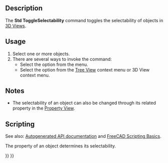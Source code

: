 <languages/>
<translate>

<!--T:1-->
{{Docnav
|[[Std_HideObjects|HideObjects]]
|[[Std_ToggleNavigation|ToggleNavigation]]
|[[Std_View_Menu|Std View Menu]]
|IconL=Std_HideObjects.svg
|IconR=Std_ToggleNavigation.svg
|IconC=Freecad.svg
}}

<!--T:2-->
{{GuiCommand
|Name=Std ToggleSelectability
|MenuLocation=View → Visibility → Toggle selectability
|Workbenches=All
}}

==Description== <!--T:3-->

<!--T:4-->
The '''Std ToggleSelectability''' command toggles the selectability of objects in [[3D_View|3D Views]].

==Usage== <!--T:5-->

<!--T:6-->
# Select one or more objects.
# There are several ways to invoke the command:
#* Select the {{MenuCommand|View → Visibility → [[Image:Std_ToggleSelectability.svg|16px]] Toggle selectability}} option from the menu.
#* Select the {{MenuCommand|[[Image:Std_ToggleSelectability.svg|16px]] Toggle selectability}} option from the [[Tree_View|Tree View]] context menu or 3D View context menu.

==Notes== <!--T:7-->

<!--T:8-->
* The selectability of an object can also be changed through its related {{PropertyData|Selectable}} property in the [[Property_View|Property View]].

==Scripting== <!--T:9-->

<!--T:10-->
See also: [https://freecad.github.io/SourceDoc/ Autogenerated API documentation] and [[FreeCAD_Scripting_Basics|FreeCAD Scripting Basics]].

<!--T:11-->
The {{incode|Selectable}} property of an object determines its selectability.

</translate>
{{Code|code=
import FreeCADGui

obj = FreeCADGui.ActiveDocument.myObjectName

obj.Selectable = not obj.Selectable
}}
<translate>


<!--T:12-->
{{Docnav
|[[Std_HideObjects|HideObjects]]
|[[Std_ToggleNavigation|ToggleNavigation]]
|[[Std_View_Menu|Std View Menu]]
|IconL=Std_HideObjects.svg
|IconR=Std_ToggleNavigation.svg
|IconC=Freecad.svg
}}

</translate>
{{Std_Base_navi{{#translation:}}}}
{{Userdocnavi{{#translation:}}}}